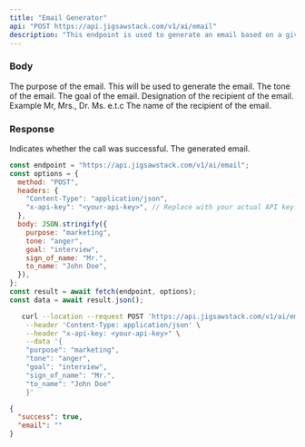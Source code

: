 ```yaml
---
title: "Email Generator"
api: "POST https://api.jigsawstack.com/v1/ai/email"
description: "This endpoint is used to generate an email based on a given topic."
---
```


### Body

<ParamField body="purpose" type="string" required>
  The purpose of the email. This will be used to generate the email.
</ParamField>

<ParamField body="tone" type="string" required>
  The tone of the email.
</ParamField>

<ParamField body="goal" type="string" required>
  The goal of the email.
</ParamField>

<ParamField body="sign_of_name" type="string" required>
  Designation of the recipient of the email. Example Mr, Mrs., Dr. Ms. e.t.c
</ParamField>

<ParamField body="to_name" type="string" required>
  The name of the recipient of the email.
</ParamField>

<Snippet file="header.mdx" />

### Response

<ResponseField name="success" type="boolean">
  Indicates whether the call was successful.
</ResponseField>

<ResponseField name="email" type="string">
  The generated email.
</ResponseField>

<RequestExample>

```javascript Node.js
const endpoint = "https://api.jigsawstack.com/v1/ai/email";
const options = {
  method: "POST",
  headers: {
    "Content-Type": "application/json",
    "x-api-key": "<your-api-key>", // Replace with your actual API key.
  },
  body: JSON.stringify({
    purpose: "marketing",
    tone: "anger",
    goal: "interview",
    sign_of_name: "Mr.",
    to_name: "John Doe",
  }),
};
const result = await fetch(endpoint, options);
const data = await result.json();
```

```bash cURL
   curl --location --request POST 'https://api.jigsawstack.com/v1/ai/email' \
    --header 'Content-Type: application/json' \
    --header "x-api-key: <your-api-key>" \
    --data '{
    "purpose": "marketing",
    "tone": "anger",
    "goal": "interview",
    "sign_of_name": "Mr.",
    "to_name": "John Doe"
    }'
```

</RequestExample>

<ResponseExample>

```json Response
{
  "success": true,
  "email": ""
}
```

</ResponseExample>
